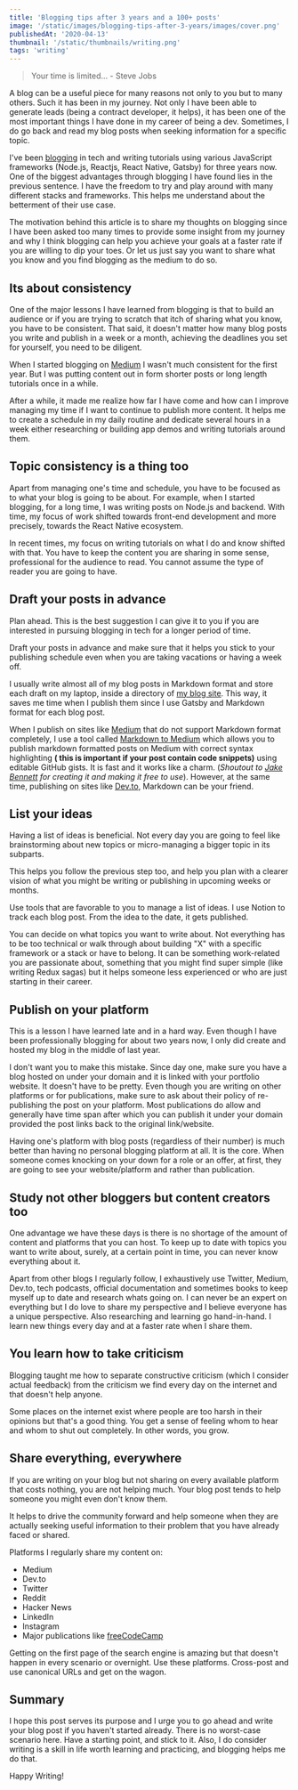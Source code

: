```yaml
---
title: 'Blogging tips after 3 years and a 100+ posts'
image: '/static/images/blogging-tips-after-3-years/images/cover.png'
publishedAt: '2020-04-13'
thumbnail: '/static/thumbnails/writing.png'
tags: 'writing'
---
```


> Your time is limited... - Steve Jobs

A blog can be a useful piece for many reasons not only to you but to many others. Such it has been in my journey. Not only I have been able to generate leads (being a contract developer, it helps), it has been one of the most important things I have done in my career of being a dev. Sometimes, I do go back and read my blog posts when seeking information for a specific topic.

I've been [blogging](https://amanhimself.dev) in tech and writing tutorials using various JavaScript frameworks (Node.js, Reactjs, React Native, Gatsby) for three years now. One of the biggest advantages through blogging I have found lies in the previous sentence. I have the freedom to try and play around with many different stacks and frameworks. This helps me understand about the betterment of their use case.

The motivation behind this article is to share my thoughts on blogging since I have been asked too many times to provide some insight from my journey and why I think blogging can help you achieve your goals at a faster rate if you are willing to dip your toes. Or let us just say you want to share what you know and you find blogging as the medium to do so.

## Its about consistency

One of the major lessons I have learned from blogging is that to build an audience or if you are trying to scratch that itch of sharing what you know, you have to be consistent. That said, it doesn't matter how many blog posts you write and publish in a week or a month, achieving the deadlines you set for yourself, you need to be diligent.

When I started blogging on [Medium](https://medium.com/@amanhimself) I wasn't much consistent for the first year. But I was putting content out in form shorter posts or long length tutorials once in a while.

After a while, it made me realize how far I have come and how can I improve managing my time if I want to continue to publish more content. It helps me to create a schedule in my daily routine and dedicate several hours in a week either researching or building app demos and writing tutorials around them.

## Topic consistency is a thing too

Apart from managing one's time and schedule, you have to be focused as to what your blog is going to be about. For example, when I started blogging, for a long time, I was writing posts on Node.js and backend. With time, my focus of work shifted towards front-end development and more precisely, towards the React Native ecosystem.

In recent times, my focus on writing tutorials on what I do and know shifted with that. You have to keep the content you are sharing in some sense, professional for the audience to read. You cannot assume the type of reader you are going to have.

## Draft your posts in advance

Plan ahead. This is the best suggestion I can give it to you if you are interested in pursuing blogging in tech for a longer period of time.

Draft your posts in advance and make sure that it helps you stick to your publishing schedule even when you are taking vacations or having a week off.

I usually write almost all of my blog posts in Markdown format and store each draft on my laptop, inside a directory of [my blog site](https://amanhimself.dev). This way, it saves me time when I publish them since I use Gatsby and Markdown format for each blog post.

When I publish on sites like [Medium](https://medium.com/@amanhimself) that do not support Markdown format completely, I use a tool called [Markdown to Medium](https://markdowntomedium.com/) which allows you to publish markdown formatted posts on Medium with correct syntax highlighting **( this is important if your post contain code snippets)** using editable GitHub gists. It is fast and it works like a charm. (_Shoutout to [Jake Bennett](https://twitter.com/jacobbennett) for creating it and making it free to use_). However, at the same time, publishing on sites like [Dev.to](https://dev.to/amanhimself), Markdown can be your friend.

## List your ideas

Having a list of ideas is beneficial. Not every day you are going to feel like brainstorming about new topics or micro-managing a bigger topic in its subparts.

This helps you follow the previous step too, and help you plan with a clearer vision of what you might be writing or publishing in upcoming weeks or months.

Use tools that are favorable to you to manage a list of ideas. I use Notion to track each blog post. From the idea to the date, it gets published.

You can decide on what topics you want to write about. Not everything has to be too technical or walk through about building "X" with a specific framework or a stack or have to belong. It can be something work-related you are passionate about, something that you might find super simple (like writing Redux sagas) but it helps someone less experienced or who are just starting in their career.

## Publish on your platform

This is a lesson I have learned late and in a hard way. Even though I have been professionally blogging for about two years now, I only did create and hosted my blog in the middle of last year.

I don't want you to make this mistake. Since day one, make sure you have a blog hosted on under your domain and it is linked with your portfolio website. It doesn't have to be pretty. Even though you are writing on other platforms or for publications, make sure to ask about their policy of re-publishing the post on your platform. Most publications do allow and generally have time span after which you can publish it under your domain provided the post links back to the original link/website.

Having one's platform with blog posts (regardless of their number) is much better than having no personal blogging platform at all. It is the core. When someone comes knocking on your down for a role or an offer, at first, they are going to see your website/platform and rather than publication.

## Study not other bloggers but content creators too

One advantage we have these days is there is no shortage of the amount of content and platforms that you can host. To keep up to date with topics you want to write about, surely, at a certain point in time, you can never know everything about it.

Apart from other blogs I regularly follow, I exhaustively use Twitter, Medium, Dev.to, tech podcasts, official documentation and sometimes books to keep myself up to date and research whats going on. I can never be an expert on everything but I do love to share my perspective and I believe everyone has a unique perspective. Also researching and learning go hand-in-hand. I learn new things every day and at a faster rate when I share them.

## You learn how to take criticism

Blogging taught me how to separate constructive criticism (which I consider actual feedback) from the criticism we find every day on the internet and that doesn't help anyone.

Some places on the internet exist where people are too harsh in their opinions but that's a good thing. You get a sense of feeling whom to hear and whom to shut out completely. In other words, you grow.

## Share everything, everywhere

If you are writing on your blog but not sharing on every available platform that costs nothing, you are not helping much. Your blog post tends to help someone you might even don't know them.

It helps to drive the community forward and help someone when they are actually seeking useful information to their problem that you have already faced or shared.

Platforms I regularly share my content on:

- Medium
- Dev.to
- Twitter
- Reddit
- Hacker News
- LinkedIn
- Instagram
- Major publications like [freeCodeCamp](https://www.freecodecamp.org/news/)

Getting on the first page of the search engine is amazing but that doesn't happen in every scenario or overnight. Use these platforms. Cross-post and use canonical URLs and get on the wagon.

## Summary

I hope this post serves its purpose and I urge you to go ahead and write your blog post if you haven't started already. There is no worst-case scenario here. Have a starting point, and stick to it. Also, I do consider writing is a skill in life worth learning and practicing, and blogging helps me do that.

Happy Writing!
